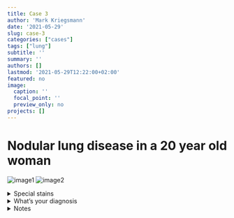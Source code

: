 ```yaml
---
title: Case 3
author: 'Mark Kriegsmann'
date: '2021-05-29'
slug: case-3
categories: ["cases"]
tags: ["lung"]
subtitle: ''
summary: ''
authors: []
lastmod: '2021-05-29T12:22:00+02:00'
featured: no
image:
  caption: ''
  focal_point: ''
  preview_only: no
projects: []
---
```


# Nodular lung disease in a 20 year old woman


![image1](/case3/1x_he.png)
![image2](/case3/10x_he.png)

</details>

<details close>

<summary>Special stains</summary>
<br>
Grocott

![image3](/case3/40x_grocott.png)
![image4](/case3/180x_grocott.png)
</details>

</details>

<details close>

<summary>What's your diagnosis</summary>
<br>
Histoplasmosis

</details>

<details close>

<summary>Notes</summary>
<br>
**Agent:** <br>Histoplasma capsulatum (misnomer, no capsule present)
<br><br>
**Epidemiology:** Endemic disease in North, Central, and South America, Africa, and Asia, but also cases reported from Europe.
<br><br>
**Treatment:** <br>Usually not necessary. In case of disseminated disease (e.g. in immunocompromised), antifungal treatment.
<br><br>
**Microscopy:** <br> Small, budding, intracellular yeast in tissue, 2 - 5 microns in diameter. 

<br>
**Reference:** <br>https://academic.oup.com/cid/article/45/7/807/541502 

</details>